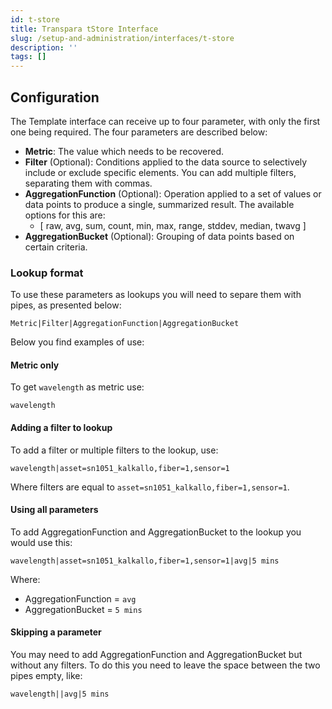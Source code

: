 ```yaml
---
id: t-store
title: Transpara tStore Interface
slug: /setup-and-administration/interfaces/t-store
description: ''
tags: []
---
```


## Configuration

The Template interface can receive up to four parameter, with only the first one being required. The four parameters are described below:

- **Metric**: The value which needs to be recovered.
- **Filter** (Optional): Conditions applied to the data source to selectively include or exclude specific elements. You can add multiple filters, separating them with commas.
- **AggregationFunction** (Optional): Operation applied to a set of values or data points to produce a single, summarized result. The available options for this are:
    - [ raw, avg, sum, count, min, max, range, stddev, median, twavg ]
- **AggregationBucket** (Optional): Grouping of data points based on certain criteria.

### Lookup format

To use these parameters as lookups you will need to separe them with pipes, as presented below:

```
Metric|Filter|AggregationFunction|AggregationBucket
```

Below you find examples of use:

#### Metric only

To get `wavelength` as metric use:
```
wavelength
```

#### Adding a filter to lookup

To add a filter or multiple filters to the lookup, use:
```
wavelength|asset=sn1051_kalkallo,fiber=1,sensor=1
```
Where filters are equal to `asset=sn1051_kalkallo,fiber=1,sensor=1`.

#### Using all parameters

To add AggregationFunction and AggregationBucket to the lookup you would use this:
```
wavelength|asset=sn1051_kalkallo,fiber=1,sensor=1|avg|5 mins
```
Where:
- AggregationFunction = `avg`
- AggregationBucket = `5 mins`

#### Skipping a parameter

You may need to add AggregationFunction and AggregationBucket but without any filters. To do this you need to leave the space between the two pipes empty, like:

```
wavelength||avg|5 mins
```